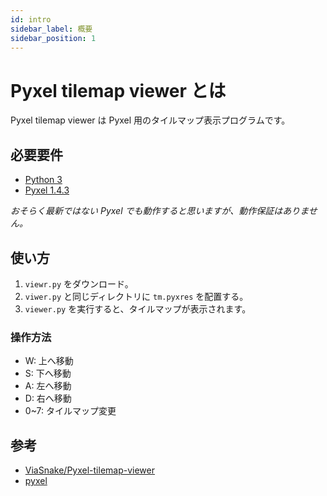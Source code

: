 ```yaml
---
id: intro
sidebar_label: 概要
sidebar_position: 1
---
```


# Pyxel tilemap viewer とは

Pyxel tilemap viewer は Pyxel 用のタイルマップ表示プログラムです。

## 必要要件

- [Python 3](https://www.python.org/)
- [Pyxel 1.4.3](https://github.com/kitao/pyxel)

*おそらく最新ではない Pyxel でも動作すると思いますが、動作保証はありません。*

## 使い方

1. `viewr.py` をダウンロード。
2. `viwer.py` と同じディレクトリに `tm.pyxres` を配置する。
3. `viewer.py` を実行すると、タイルマップが表示されます。

### 操作方法

- W: 上へ移動‌‌
- S: 下へ移動‌‌
- A: 左へ移動‌‌
- D: 右へ移動‌‌
- 0~7: タイルマップ変更

## 参考

- [ViaSnake/Pyxel-tilemap-viewer](https://github.com/ViaSnake/Pyxel-tilemap-viewer/)
- [pyxel](https://github.com/kitao/pyxel)
